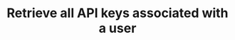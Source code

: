 ---
title: 'Retrieve all API keys associated with a user'
openapi: 'GET /api/v1/settings/api-keys/list'
---